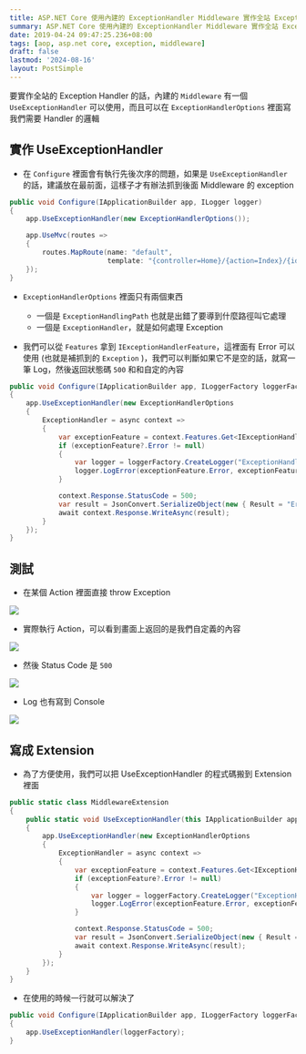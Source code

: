 ```yaml
---
title: ASP.NET Core 使用內建的 ExceptionHandler Middleware 實作全站 Exception 處理
summary: ASP.NET Core 使用內建的 ExceptionHandler Middleware 實作全站 Exception 處理
date: 2019-04-24 09:47:25.236+08:00
tags: [aop, asp.net core, exception, middleware]
draft: false
lastmod: '2024-08-16'
layout: PostSimple
---
```


要實作全站的 Exception Handler 的話，內建的 `Middleware` 有一個 `UseExceptionHandler` 可以使用，而且可以在 `ExceptionHandlerOptions` 裡面寫我們需要 Handler 的邏輯

## 實作 UseExceptionHandler

- 在 `Configure` 裡面會有執行先後次序的問題，如果是 `UseExceptionHandler` 的話，建議放在最前面，這樣子才有辦法抓到後面 Middleware 的 exception

```csharp
public void Configure(IApplicationBuilder app, ILogger logger)
{
    app.UseExceptionHandler(new ExceptionHandlerOptions());

    app.UseMvc(routes =>
    {
        routes.MapRoute(name: "default",
                        template: "{controller=Home}/{action=Index}/{id?}");
    });
}
```

- `ExceptionHandlerOptions` 裡面只有兩個東西

  - 一個是 `ExceptionHandlingPath` 也就是出錯了要導到什麼路徑叫它處理
  - 一個是 `ExceptionHandler`，就是如何處理 Exception

- 我們可以從 `Features` 拿到 `IExceptionHandlerFeature`，這裡面有 Error 可以使用 (也就是補抓到的 `Exception` )，我們可以判斷如果它不是空的話，就寫一筆 Log，然後返回狀態碼 `500` 和和自定的內容

```csharp
public void Configure(IApplicationBuilder app, ILoggerFactory loggerFactory)
{
    app.UseExceptionHandler(new ExceptionHandlerOptions
    {
        ExceptionHandler = async context =>
        {
            var exceptionFeature = context.Features.Get<IExceptionHandlerFeature>();
            if (exceptionFeature?.Error != null)
            {
                var logger = loggerFactory.CreateLogger("ExceptionHandler");
                logger.LogError(exceptionFeature.Error, exceptionFeature.Error.Message);
            }

            context.Response.StatusCode = 500;
            var result = JsonConvert.SerializeObject(new { Result = "Error" });
            await context.Response.WriteAsync(result);
        }
    });
}
```

## 測試

- 在某個 Action 裡面直接 throw Exception

![](https://image.cashwu.com/404.webp)

- 實際執行 Action，可以看到畫面上返回的是我們自定義的內容

![](https://image.cashwu.com/404.webp)

- 然後 Status Code 是 `500`

![](https://image.cashwu.com/404.webp)

- Log 也有寫到 Console

![](https://image.cashwu.com/404.webp)

## 寫成 Extension

- 為了方便使用，我們可以把 UseExceptionHandler 的程式碼搬到 Extension 裡面

```csharp
public static class MiddlewareExtension
{
    public static void UseExceptionHandler(this IApplicationBuilder app, ILoggerFactory loggerFactory)
    {
        app.UseExceptionHandler(new ExceptionHandlerOptions
        {
            ExceptionHandler = async context =>
            {
                var exceptionFeature = context.Features.Get<IExceptionHandlerFeature>();
                if (exceptionFeature?.Error != null)
                {
                    var logger = loggerFactory.CreateLogger("ExceptionHandler");
                    logger.LogError(exceptionFeature.Error, exceptionFeature.Error.Message);
                }

                context.Response.StatusCode = 500;
                var result = JsonConvert.SerializeObject(new { Result = "Error" });
                await context.Response.WriteAsync(result);
            }
        });
    }
}
```

- 在使用的時候一行就可以解決了

```csharp
public void Configure(IApplicationBuilder app, ILoggerFactory loggerFactory)
{
    app.UseExceptionHandler(loggerFactory);
}
```

